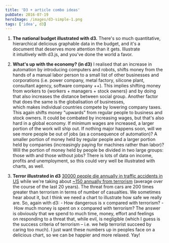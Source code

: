 ```yaml
---
title: 'D3 + article combo ideas'
pubDate: 2016-07-19
heroImage: /images/d3-simple-1.png
tags: ['idea', d3]
---
```


1.  **The national budget illustrated with d3.** There's so much quantitative, hierarchical delicious graphable data in the budget, and it's a document that deserves more attention than it gets. Illustrate it intuitively with d3.js, and you've done the world a favor.

2.  **What's up with the economy? (in d3)** I realised that an increase in automation by introducing computers and robots, shifts money from the hands of a manual labor person to a small list of other businesses and corporations (i.e. power company, metal factory, silicone plant, consultant agency, software company ++). This implies shifting money from workers to {workers + managers + stock owners} and by doing that also increases the distance between social group. Another factor that does the same is the globalisation of businesses, which makes individual countries compete by lowering company taxes. This again shifts money "upwards" from regular people to business and stock owners. It could be combated by increasing wages, but that's also hard in a global economy. If minimum wages are increased, a larger portion of the work will ship out. If nothing major happens soon, will we see more people be out of jobs (as a consequence of automation)? A smaller portion of money held by regular people and a larger portion held by companies (increasingly paying for machines rather than labor)? Will the portion of money held by people be divided in two large groups: those with and those without jobs? There is lots of data on income, profits and unemployment, so this could very well be illustrated with charts, as well.

3.  **Terror illustrated in d3** [30000 people die annually in traffic accidents in US](https://en.wikipedia.org/wiki/List_of_motor_vehicle_deaths_in_U.S._by_year) while we're taking about [~150 annually from terrorism](https://www.start.umd.edu/pubs/START_AmericanTerrorismDeaths_FactSheet_Oct2015.pdf) (average over the course of the last 20 years). The threat from cars are 200 times greater than terrorism in terms of number of casualties. We sometimes hear about it, but I think we need a chart to illustrate how safe we really are. So, again with d3: - How dangerous is x compared with terrorism? - How much money is spent on x compared with terrorism? The answer is obviously that we spend to much time, money, effort and feelings on responding to a threat that, while evil, is negligible (which I guess is the success criteria of terrorism – i.e. we help terrorist succeed by caring too much). I just want these numbers up in peoples face on a delicious chart, so we can be happier and more relaxed. Yay!

